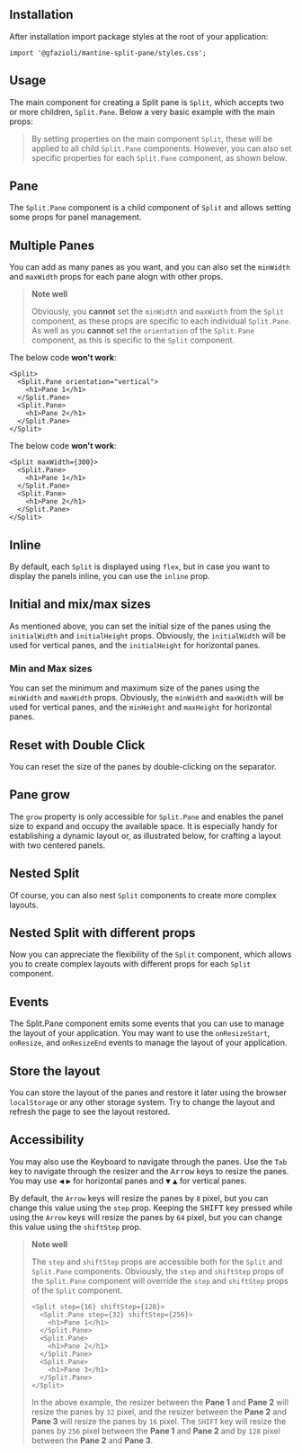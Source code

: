 
## Installation

<InstallScript packages="@gfazioli/mantine-split-pane" />

After installation import package styles at the root of your application:

```tsx
import '@gfazioli/mantine-split-pane/styles.css';
```

## Usage

The main component for creating a Split pane is `Split`, which accepts two or more children, `Split.Pane`.
Below a very basic example with the main props:

<Demo data={demos.configurator} />

> By setting properties on the main component `Split`, these will be applied to all child `Split.Pane` components. However, you can also set specific properties for each `Split.Pane` component, as shown below.

## Pane

The `Split.Pane` component is a child component of `Split` and allows setting some props for panel management.

<Demo data={demos.pane} />


## Multiple Panes

You can add as many panes as you want, and you can also set the `minWidth` and `maxWidth` props for each pane alogn with other props.

<Demo data={demos.multiple} />

> **Note well** 
> 
> Obviously, you **cannot** set the `minWidth` and `maxWidth` from the `Split` component, as these props are specific to each individual `Split.Pane`. As well as you **cannot** set the `orientation` of the `Split.Pane` component, as this is specific to the `Split` component.

The below code **won't work**:

```tsx
<Split>
  <Split.Pane orientation="vertical">
    <h1>Pane 1</h1>
  </Split.Pane>
  <Split.Pane>
    <h1>Pane 2</h1>
  </Split.Pane>
</Split>
```

The below code **won't work**:

```tsx
<Split maxWidth={300}>
  <Split.Pane>
    <h1>Pane 1</h1>
  </Split.Pane>
  <Split.Pane>
    <h1>Pane 2</h1>
  </Split.Pane>
</Split>
```

## Inline

By default, each `Split` is displayed using `flex`, but in case you want to display the panels inline, you can use the `inline` prop.

<Demo data={demos.inline} />

## Initial and mix/max sizes

As mentioned above, you can set the initial size of the panes using the `initialWidth` and `initialHeight` props.
Obviously, the `initialWidth` will be used for vertical panes, and the `initialHeight` for horizontal panes.

### Min and Max sizes

You can set the minimum and maximum size of the panes using the `minWidth` and `maxWidth` props.
Obviously, the `minWidth` and `maxWidth` will be used for vertical panes, and the `minHeight` and `maxHeight` for horizontal panes.

<Demo data={demos.initials} />

## Reset with Double Click

You can reset the size of the panes by double-clicking on the separator.

<Demo data={demos.reset} />

## Pane grow

The `grow` property is only accessible for `Split.Pane` and enables the panel size to expand and occupy the available space. It is especially handy for establishing a dynamic layout or, as illustrated below, for crafting a layout with two centered panels.

<Demo data={demos.grow} />

## Nested Split

Of course, you can also nest `Split` components to create more complex layouts.

<Demo data={demos.nested} />

## Nested Split with different props

Now you can appreciate the flexibility of the `Split` component, which allows you to create complex layouts with different props for each `Split` component.

<Demo data={demos.nestedprops} />

## Events

The Split.Pane component emits some events that you can use to manage the layout of your application.
You may want to use the `onResizeStart`, `onResize`, and `onResizeEnd` events to manage the layout of your application.

<Demo data={demos.events} />

## Store the layout

You can store the layout of the panes and restore it later using the browser `localStorage` or any other storage system.
Try to change the layout and refresh the page to see the layout restored.

<Demo data={demos.store} />

## Accessibility

You may also use the Keyboard to navigate through the panes. Use the `Tab` key to navigate through the resizer and the <Kbd>Arrow</Kbd> keys to resize the panes. You may use <Kbd>◀︎</Kbd> <Kbd>▶︎</Kbd>  for horizontal panes and <Kbd>▼</Kbd> <Kbd>▲</Kbd> for vertical panes.

By default, the `Arrow` keys will resize the panes by `8` pixel, but you can change this value using the `step` prop. 
Keeping the <Kbd>SHIFT</Kbd> key pressed while using the `Arrow` keys will resize the panes by `64` pixel, but you can change this value using the `shiftStep` prop.

<Demo data={demos.accessibility} />

> **Note well** 
> 
> The `step` and `shiftStep` props are accessible both for the `Split` and `Split.Pane` components. Obviously, the `step` and `shiftStep` props of the `Split.Pane` component will override the `step` and `shiftStep` props of the `Split` component.
>
> ```tsx
> <Split step={16} shiftStep={128}>
>   <Split.Pane step={32} shiftStep={256}>
>     <h1>Pane 1</h1>
>   </Split.Pane>
>   <Split.Pane>
>     <h1>Pane 2</h1>
>   </Split.Pane>
>   <Split.Pane>
>     <h1>Pane 3</h1>
>   </Split.Pane>
> </Split>
> ```
>
> In the above example, the resizer between the **Pane 1** and **Pane 2** will resize the panes by `32` pixel, and the resizer between the **Pane 2** and **Pane 3** will resize the panes by `16` pixel. The `SHIFT` key will resize the panes by `256` pixel between the **Pane 1** and **Pane 2** and by `128` pixel between the **Pane 2** and **Pane 3**.

